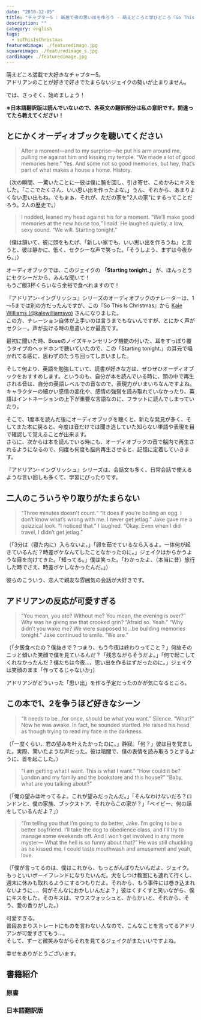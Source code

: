```yaml
---
date: "2018-12-05"
title: "チャプター5 : 新居で夜の思い出を作ろう - 萌えどころと学びどころ『So This is Christmas/アドリアン･イングリッシュ(6)』"
description: ""
category: english
tags:
  - soThisIsChristmas
featuredimage: ./featuredimage.jpg
squareimage: ./featuredimage_s.jpg
cardimage: ./featuredimage.jpg
---
```



萌えどころ満載で大好きなチャプター5。  
アドリアンのことが好きで好きでたまらないジェイクの勢いが止まりません。

では、さっそく、始めましょう！

<SoThisIsChristmasIndex />

**※日本語翻訳版は読んでいないので、各英文の翻訳部分は私の意訳です。間違ってたら教えてください！**

## とにかくオーディオブックを聴いてください

<Blockquote srcName="So This is Christmas (The Adrien English Mysteries #6)" srcURL="https://amzn.to/2OzE8fN" book>
After a moment—and to my surprise—he put his arm around me, pulling me against him and kissing my temple. “We made a lot of good memories here.” Yes. And some not so good memories, but hey, that’s part of what makes a house a home. History.
</Blockquote>

<p className="translation">（次の瞬間、―驚いたことに―彼は僕に腕を回し、引き寄せ、こめかみにキスをした。「ここでたくさん、いい思い出を作ったよな。」うん、それから、あまりよくない思い出もね。でもまぁ、それが、ただの家を"2人の家"にするってことだろう。2人の歴史で。）</p>

<Blockquote srcName="So This is Christmas (The Adrien English Mysteries #6)" srcURL="https://amzn.to/2OzE8fN" book>
I nodded, leaned my head against his for a moment. “We’ll make good memories at the new house too,” I said. He laughed quietly, a low, sexy sound. “We will. Starting tonight.”
</Blockquote>

<p className="translation">（僕は頷いて、彼に頭をもたげ、「新しい家でも、いい思い出を作ろうね」と言うと、彼は静かに、低く、セクシーな声で笑った。「そうしよう、まずは今夜から。」）</p>

オーディオブックでは、このジェイクの **「Starting tonight.」** が、ほんっとうにセクシーだから、みんな聞いて！  
もうご飯3杯くらいなら余裕で食べれますので！

<Amazon
  asin="B07DP5VDT6"
  title="So This is Christmas (The Adrien English Mysteries #6)"
  linkId="695deb8fb82d81c7fb0f584f433d9fb2"
  author="Josh Lanyon"
/>

『アドリアン･イングリッシュ』シリーズのオーディオブックのナレーターは、1～5までは別の方だったんですが、この『So This Is Christmas』から [Kale Williams (@kalewilliamsvo)](https://twitter.com/kalewilliamsvo) さんになりました。  
この方、ナレーション自体が上手いのは言うまでもないんですが、とにかく声がセクシー。声が抜ける時の息遣いとか最高です。

最初に聞いた時、Boseのノイズキャンセリング機能の付いた、耳をすっぽり覆うタイプのヘッドホンで聴いていたので、この「Starting tonight.」の耳元で囁かれてる感に、思わずのたうち回ってしまいました。

そして何より、英語を勉強していて、読書が好きな方は、ぜひぜひオーディオブックをおすすめします。というのも、自分が本を読んでいる時に、頭の中で再生される音は、自分の英語レベルでの音なので、表現力がいまいちなんですよね。  
キャラクターの細かい感情の変化や、感情の強弱を読み取れていなかったり、英語はイントネーションの上下が重要な言語なのに、フラットに読んでしまっていたり。

そこで、1度本を読んだ後にオーディオブックを聴くと、新たな発見が多く、そしてまた本に戻ると、今度は音だけでは聞き逃していた知らない単語や表現を目で確認して覚えることが出来ます。  
さらに、次からは本を読んでいる時にも、オーディオブックの音で脳内で再生されるようになるので、何度も何度も脳内再生させると、記憶に定着していきます。

『アドリアン･イングリッシュ』シリーズは、会話文も多く、日常会話で使えるような言い回しも多くて、学習にぴったりです。

## 二人のこういうやり取りがたまらない

<Blockquote srcName="So This is Christmas (The Adrien English Mysteries #6)" srcURL="https://amzn.to/2OzE8fN" book>
“Three minutes doesn't count.“ “It does if you’re boiling an egg. I don’t know what’s wrong with me. I never get jetlag.” Jake gave me a quizzical look. “I noticed that.” I laughed. “Okay. Even when I did travel, I didn’t get jetlag.”
</Blockquote>

<p className="translation">（「3分は（寝た内に）入らないよ。」「卵を茹でているなら入るよ。一体何が起きているんだ？時差ボケなんてしたことなかったのに。」ジェイクはからかうような目を向けてきた。「知ってる。」僕は笑った。「わかったよ、（本当に昔）旅行した時でさえ、時差ボケしなかったんだ。」）</p>

<Vocabulary en="quizzical" ja="からかうような、訝しげな" />

彼らのこういう、恋人で親友な雰囲気の会話が大好きです。

## アドリアンの反応が可愛すぎる

<Blockquote srcName="So This is Christmas (The Adrien English Mysteries #6)" srcURL="https://amzn.to/2OzE8fN" book>
 “You mean, you ate? Without me? You mean, the evening is over?” Why was he giving me that crooked grin? “Afraid so. Yeah.” “Why didn’t you wake me? We were supposed to…be building memories tonight.” Jake continued to smile. “We are.”
</Blockquote>

<p className="translation">（「夕飯食べたの？僕抜きで？つまり、もう今夜は終わりってこと？」何故そのニッと傾いた笑顔で僕を見ているんだ？「残念ながらそうだよ。」「何で起こしてくれなかったんだ？僕たちは今夜…、思い出を作るはずだったのに。」ジェイクは笑顔のまま「作ってるじゃないか」）</p>

アドリアンがどういった「思い出」を作る予定だったのかが気になるところ。

## この本で1、2を争うほど好きなシーン

<Blockquote srcName="So This is Christmas (The Adrien English Mysteries #6)" srcURL="https://amzn.to/2OzE8fN" book>
“It needs to be…for once, should be what you want.” Silence. “What?” Now he was awake. In fact, he sounded startled. He raised his head as though trying to read my face in the darkness.
</Blockquote>

<p className="translation">（「一度くらい、君の望みを叶えたかったのに。」静寂。「何？」彼は目を覚ました。実際、驚いたような声だった。彼は暗闇で、僕の表情を読み取ろうとするように、首を起こした。）</p>

<Vocabulary en="startle" ja="びっくりさせる、ハッとさせる" />

<Blockquote srcName="So This is Christmas (The Adrien English Mysteries #6)" srcURL="https://amzn.to/2OzE8fN" book>
“I am getting what I want. This is what I want.” “How could it be? London and my family and the bookstore and this house?” “Baby, what are you talking about?”
</Blockquote>

<p className="translation">（「俺の望みは叶ってるよ。これが望みだったんだ。」「そんなわけないだろ？ロンドンと、僕の家族、ブックストア、それからこの家が？」「ベイビー、何の話をしているんだよ？」）</p>

<Blockquote srcName="So This is Christmas (The Adrien English Mysteries #6)" srcURL="https://amzn.to/2OzE8fN" book>
“I’m telling you that I’m going to do better, Jake. I’m going to be a better boyfriend. I’ll take the dog to obedience class, and I’ll try to manage some weekends off. And I won’t get involved in any more myster— What the hell is so funny about that?” He was still chuckling as he kissed me. I could taste mouthwash and amusement and yeah, love.
</Blockquote>

<p className="translation">（「僕が言ってるのは、僕はこれから、もっとがんばりたいんだよ、ジェイク。もっといいボーイフレンドになりたいんだ。犬をしつけ教室にも連れて行くし、週末に休みも取れるようにするつもりだよ。それから、もう事件には巻き込まれないように…、何がそんなにおかしいんだよ？」彼はくすくすと笑いながら、僕にキスをした。そのキスは、マウスウォッシュと、からかいと、それから、そう、愛の香りがした。）</p>

<Vocabulary en="obedience class" ja="しつけ教室" />

可愛すぎる。  
普段あまりストレートにものを言わない人なので、こんなことを言ってるアドリアンが可愛すぎてもう…。  
そして、ずーと微笑みながらそれを見てるジェイクがまたいいですよね。

幸せをありがとうございます。

## 書籍紹介

### 原書

<Amazon
  asin="B01N9AERR2"
  title="So This is Christmas (The Adrien English Mysteries #6)"
  linkId="7da7f3a0fdcb9c4569abe4fdc90d6f9e"
  author="Josh Lanyon"
/>

### 日本語翻訳版

<Amazon
  asin="B077ZGFZ7S"
  title="So This is Christmas (アドリアン･イングリッシュ #6)"
  linkId="5037e032af9be9f42823c82d674e6462"
  author="ジョシュ･ラニヨン"
/>

<SoThisIsChristmasIndex open />